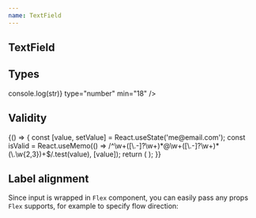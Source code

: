 ```yaml
---
name: TextField
---
```



## TextField

<Playground>
  <Box css={{ p: '$6' }}>
    <TextField label="Enter your name" placeholder="John Doe" />
  </Box>
</Playground>

## Types

<Playground>
  <Box css={{ p: '$6' }}>
    <Flex space="md" align="stretch" display="inline">
      <TextField label="Email address" secondaryLabel="(required)" type="email" />
      <TextField label="Password" secondaryLabel="(required)" type="password" />
      <TextField label="Your birth day" type="date" />
      <TextField label="Your age" onChange={(str) => console.log(str)} type="number" min="18" />
    </Flex>
  </Box>
</Playground>

## Validity

<Playground>
  {() => {
    const [value, setValue] = React.useState('me@email.com');
    const isValid = React.useMemo(() => /^\w+([\.-]?\w+)*@\w+([\.-]?\w+)*(\.\w{2,3})+$/.test(value), [value]);
    return (
      <Box css={{ p: '$6' }}>
        <Flex space="md">
          <TextField
            validity={isValid ? 'valid' : 'invalid'}
            placeholder="Enter your email"
            value={value}
            onChange={setValue}
            label="Email"
          />
        </Flex>
      </Box>
    );
  }}
</Playground>

## Label alignment

Since input is wrapped in `Flex` component, you can easily pass any props `Flex` supports,
for example to specify flow direction:

<Playground>
  <Box css={{ p: '$6' }}>
    <TextField
      label="Enter your name"
      flow={{ desktop: 'row', initial: 'column' }}
      space={{ desktop: '$6', initial: '$1' }}
      alignAxisCross={{ desktop: 'center', initial: 'start' }}
      placeholder="John Doe"
    />
  </Box>
</Playground>
